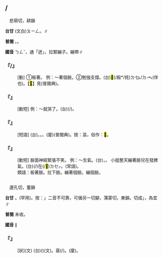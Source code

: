 
=={{ruby|繃|ㄅㄥˇ}}/{{ruby|<mark>&#xffbba;</mark>|ㄅㄥˇ}}==

　悲萌切，耕韻

'''台甘''' (文白)<rt>ㄆㄧㄥ</rt>。{{ruby|(語)|ㄅㆪ/ㄅㆥ}}∥

'''普閩''' {{ruby|(文)|ㄅㄧㄥ}}。{{ruby|(白)|ㄅㆪ}}。

'''國音''' <rt>ㄅㄥˇ</rt>{{ruby|。|ㄅㄥˋ}}，通「迸」{{ruby|。|ㄅㄥ}}，拉緊繃子。繃帶∥

    

==='''『{{ruby|繃|ㄅㄥˇ}}/{{ruby|<mark>&#xffbba;</mark>|ㄅㄥˇ}}』'''===
: [動] ①板著。 例：～著個臉。②勉強支撐。(台){{ruby|強|ㄍㄧㆲˊ}}<mark>&#xffcbc;</mark>(/殿*/侂)<rt>ㄉㆥ˪/ㄉㆪ˪</rt>(佯也)。【<mark>&#xffcbc;</mark>】見(普閩典)。
    

==='''『{{ruby|繃|ㄅㄥˇ}}{{ruby|不|ㄅㄨˊ}}{{ruby|住|ㄓㄨˋ}}』'''===
: [動短] 例：～就哭了。(台){{ruby|忍|ㆢㄧㆬˋ/ㄌㄧㆬˋ/ㄌㄨㄣˋ}}{{ruby|<mark>&#xffa45;</mark>|ㆠㆤ˫/ㆠㄨㆤ˫}}{{ruby|住|ㄉㄧㄠˊ}}{{ruby|著|ㄉㄧㄜㆷ}}(/{{ruby|都|ㄉㄜ˫}}){{ruby|煞|ㄙㄨㄚㆷ}}{{ruby|哭|ㄎㄠ˪}}{{ruby|出|ㄘㄨㆵ}}{{ruby|來|·ㄌㄞˊ}}。
    

==='''『{{ruby|繃|ㄅㄥˇ}}{{ruby|了|ㄌㄜ}}{{ruby|臉|ㄌㄧㄢˇ}}{{ruby|了|ㄌㄜ}}』'''===
: [短語] (台){{ruby|面|ㆠㄧㄣ˫}}{{ruby|膨|ㄆㆲ˪}}{{ruby|起|·ㄎㄧˋ}}{{ruby|來|·ㄌㄞˊ}}。{{ruby|漚|ㄠ}}{{ruby|→|ㄠ˪}}{{ruby|漚|ㄠ}}{{ruby|→|ㄠ˪}}。{{ruby|臭|ㄘㄠ˪}}{{ruby|臭|ㄘㄠ˪}}。(廈){{ruby|變|ㄅㆪ˪}}{{ruby|臭|ㄘㄠ˪}}{{ruby|面|ㆠㄧㄣ˫}}(普閩典)。按：漚，俗作：<mark>&#xffbd2;</mark>。
    

==='''『{{ruby|繃|ㄅㄥˇ}}{{ruby|著|ㄓㄜ}}{{ruby|臉|ㄌㄧㄢˇ}}{{ruby|兒|ㄦ}}』'''===
: [動短] 臉面神經緊張不笑。 例：～生氣。(台){{ruby|受|ㄒㄧㄨ˫}}{{ruby|氣|ㄎㄨㄧ˪}}，{{ruby|面|ㆠㄧㄣ˫}}{{ruby|仔|ㄗ}}{{ruby|變|ㄅㆪ˪}}{{ruby|變|ㄅㆪ˪}}。 小姐整天繃著臉兒在發脾氣。(台){{ruby|姑|ㄍㆦ}}{{ruby|娘|ㄋㄧㄨˊ}}(/{{ruby|小|ㄒㄧㄜˋ}}{{ruby|姐|ㄐㄧㄚˋ}}){{ruby|歸|ㄍㄨㄧ˫}}{{ruby|日|ㄌㄧㆵ ͘/ㆢㄧㆵ ͘}}{{ruby|面|ㆠㄧㄣ˫}}{{ruby|仔|ㄗ}}{{ruby|變|ㄅㆪ˪}}{{ruby|變|ㄅㆪ˪}}在(/<mark>&#xf9549;</mark>)<rt>ㄉㆤㆷ</rt>{{ruby|<mark>&#xffa49;</mark>|ㆠㆤㆷ/ㆠㄨㆤㆷ}}{{ruby|發|ㄏㄨㄚㆵ}}{{ruby|性|ㄒㄧㄥ˪}}{{ruby|地|ㄉㄨㆤ˫/ㄉㆤ˫}}。(常語)。
:類語：板著臉。拉下臉。繃著個臉。繃個臉。
:
    

=={{ruby|菶|ㄅㄥˇ}}==

　邊孔切，董韻

'''台甘''' {{ruby|(文)|ㄅㆲ}}{{ruby|。|ㄏㆲˊ}}。(罕用)。按：{{ruby|「|ㄅㆲ}}{{ruby|、|ㄏㆲˊ}}」二音不可靠，可循另一切腳，蒲蒙切，東韻。切成{{ruby|「|ㄆㆲˊ}}」，為宜∥

'''普閩''' 未收。

'''國音''' {{ruby|(文)|ㄅㄥˇ}}∥

    

==='''『{{ruby|菶|ㄅㄥˇ}}{{ruby|菶|ㄅㄥˇ}}』'''===
: [狀](文) (台)({{ruby|草|ㄘㄠˋ}}{{ruby|木|ㆠㆦㆶ ͘}}){{ruby|茂|ㆠㆦ˫}}{{ruby|盛|ㄒㄧㄥ˫}}(文)。{{ruby|真|ㄐㄧㄣ˫}}蓊{{ruby|*|ㆱ˫/ㆰ˫}}(/{{ruby|旺|ㆲ˫}})。(廈){{ruby|豔|ㄧㆰ˫}}。
    
